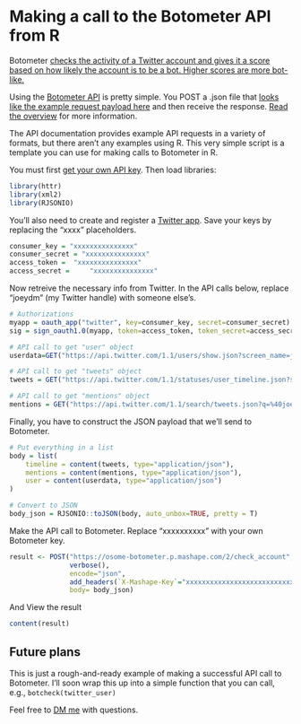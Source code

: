 # Making a call to the Botometer API from R

Botometer [checks the activity of a Twitter account and gives it a score based on how likely the account is to be a bot. Higher scores are more bot-like.](https://botometer.iuni.iu.edu/#!/)

Using the [Botometer API](https://market.mashape.com/OSoMe/botometer) is pretty simple. You POST a .json file that [looks like the example request payload here](https://market.mashape.com/OSoMe/botometer) and then receive the response. [Read the overview](https://market.mashape.com/OSoMe/botometer/overview) for more information.

The API documentation provides example API requests in a variety of formats, but there aren't any examples using R. This very simple script is a template you can use for making calls to Botometer in R.

You must first [get your own API key](https://market.mashape.com/OSoMe/botometer). Then load libraries:

```r
library(httr)
library(xml2) 
library(RJSONIO)
```

You'll also need to create and register a [Twitter app](https://apps.twitter.com/). Save your keys by replacing the "xxxx" placeholders.

```r
consumer_key = "xxxxxxxxxxxxxxx"
consumer_secret = "xxxxxxxxxxxxxxx"
access_token = 	"xxxxxxxxxxxxxxx"
access_secret = 	"xxxxxxxxxxxxxxx"
```

Now retreive the necessary info from Twitter. In the API calls below, replace "joeydm" (my Twitter handle) with someone else's.

```r
# Authorizations
myapp = oauth_app("twitter", key=consumer_key, secret=consumer_secret)
sig = sign_oauth1.0(myapp, token=access_token, token_secret=access_secret)

# API call to get "user" object
userdata=GET("https://api.twitter.com/1.1/users/show.json?screen_name=joeydm&count=200", sig)

# API call to get "tweets" object
tweets = GET("https://api.twitter.com/1.1/statuses/user_timeline.json?screen_name=joeydm&count=200", sig)

# API call to get "mentions" object
mentions = GET("https://api.twitter.com/1.1/search/tweets.json?q=%40joeydm&count=200", sig)

```

Finally, you have to construct the JSON payload that we'll send to Botometer.

```r
# Put everything in a list
body = list(
	timeline = content(tweets, type="application/json"),
	mentions = content(mentions, type="application/json"),
	user = content(userdata, type="application/json")
)

# Convert to JSON
body_json = RJSONIO::toJSON(body, auto_unbox=TRUE, pretty = T)
```

Make the API call to Botometer. Replace "xxxxxxxxxx" with your own Botometer key.

```r
result <- POST("https://osome-botometer.p.mashape.com/2/check_account",
               verbose(),
               encode="json",
               add_headers(`X-Mashape-Key`="xxxxxxxxxxxxxxxxxxxxxxxxxxxxxx"),
               body= body_json)
```

And View the result

```r
content(result)
```

## Future plans

This is just a rough-and-ready example of making a successful API call to Botometer. I'll soon wrap this up into a simple function that you can call, e.g., ```botcheck(twitter_user)```

Feel free to [DM me](https://twitter.com/joeydm) with questions. 



